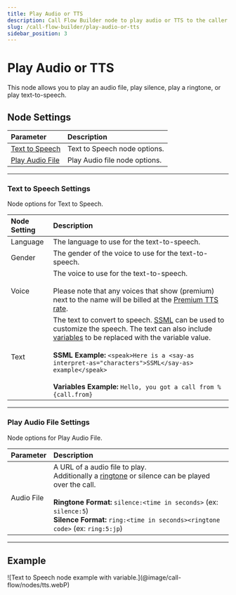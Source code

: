---
title: Play Audio or TTS
description: Call Flow Builder node to play audio or TTS to the caller.
slug: /call-flow-builder/play-audio-or-tts
sidebar_position: 3
---

# Play Audio or TTS

This node allows you to play an audio file, play silence, play a ringtone, or play text-to-speech.



## **Node Settings**

| Parameter                                    | Description                   |
|:---------------------------------------------|:------------------------------|
| [Text to Speech](#text-to-speech-settings)   | Text to Speech node options.  |
| [Play Audio File](#play-audio-file-settings) | Play Audio file node options. |


---

### Text to Speech Settings

Node options for Text to Speech.

| Node Setting | Description                                                                                                                                                                                                                                                                                                                                                                                                                           |
|:-------------|:--------------------------------------------------------------------------------------------------------------------------------------------------------------------------------------------------------------------------------------------------------------------------------------------------------------------------------------------------------------------------------------------------------------------------------------|
| Language     | The language to use for the text-to-speech.                                                                                                                                                                                                                                                                                                                                                                                           |
| Gender       | The gender of the voice to use for the text-to-speech.                                                                                                                                                                                                                                                                                                                                                                                |
| Voice        | The voice to use for the text-to-speech. <br /><br />Please note that any voices that show (premium) next to the name will be billed at the [Premium TTS rate](https://signalwire.com/pricing/voice).                                                                                                                                                                                                                                 |
| Text         | The text to convert to speech. [SSML](https://cloud.google.com/text-to-speech/docs/ssml) can be used to customize the speech. The text can also include [variables](/call-flow-builder#variables) to be replaced with the variable value.<br /><br />**SSML Example:** `<speak>Here is a <say-as interpret-as="characters">SSML</say-as> example</speak>`<br /><br />**Variables Example:** `Hello, you got a call from %{call.from}` |

---

### Play Audio File Settings

Node options for Play Audio File.

| Parameter  | Description                                                                                                                                                                                                                                                                                                                            |
|:-----------|:---------------------------------------------------------------------------------------------------------------------------------------------------------------------------------------------------------------------------------------------------------------------------------------------------------------------------------------|
| Audio File | A URL of a audio file to play.<br />Additionally a [ringtone](/sdks/reference/realtime-sdk/relay-v4/voice/types#ringtonename) or silence can be played over the call.<br /><br />**Ringtone Format:** `silence:<time in seconds>` (ex: `silence:5`)<br />**Silence Format:** `ring:<time in seconds><ringtone code>` (ex: `ring:5:jp`) |

---

## Example

<Frame caption="Text to Speech node example with variable" ogImage>
![Text to Speech node example with variable.](@image/call-flow/nodes/tts.webP)
</Frame>